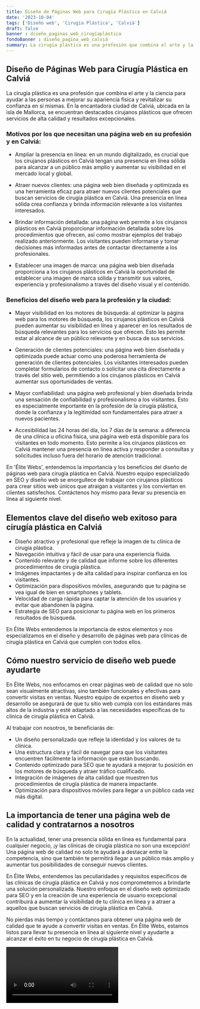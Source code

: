 ```yaml
---
title: Diseño de Páginas Web para Cirugía Plástica en Calviá
date: '2023-10-04'
tags: ['Diseño web', 'Cirugía Plástica', 'Calviá']
draft: false
banner : diseño_paginas_web_cirugíaplástica
fondoBanner : diseño_pagina_web_calviá
summary: La cirugía plástica es una profesión que combina el arte y la ciencia para ayudar a las personas a mejorar su apariencia física y revitalizar su confianza en sí mismas. En la encantadora ciudad de Calviá, ubicada en la isla de Mallorca, se encuentran destacados cirujanos plásticos que ofrecen servicios de alta calidad y resultados excepcionales.
---
```


## Diseño de Páginas Web para Cirugía Plástica en Calviá

La cirugía plástica es una profesión que combina el arte y la ciencia para ayudar a las personas a mejorar su apariencia física y revitalizar su confianza en sí mismas. En la encantadora ciudad de Calviá, ubicada en la isla de Mallorca, se encuentran destacados cirujanos plásticos que ofrecen servicios de alta calidad y resultados excepcionales.

### Motivos por los que necesitan una página web en su profesión y en Calviá:

- Ampliar la presencia en línea: en un mundo digitalizado, es crucial que los cirujanos plásticos en Calviá tengan una presencia en línea sólida para alcanzar a un público más amplio y aumentar su visibilidad en el mercado local y global.

- Atraer nuevos clientes: una página web bien diseñada y optimizada es una herramienta eficaz para atraer nuevos clientes potenciales que buscan servicios de cirugía plástica en Calviá. Una presencia en línea sólida crea confianza y brinda información relevante a los visitantes interesados.

- Brindar información detallada: una página web permite a los cirujanos plásticos en Calviá proporcionar información detallada sobre los procedimientos que ofrecen, así como mostrar ejemplos del trabajo realizado anteriormente. Los visitantes pueden informarse y tomar decisiones más informadas antes de contactar directamente a los profesionales.

- Establecer una imagen de marca: una página web bien diseñada proporciona a los cirujanos plásticos en Calviá la oportunidad de establecer una imagen de marca sólida y transmitir sus valores, experiencia y profesionalismo a través del diseño visual y el contenido.

### Beneficios del diseño web para la profesión y la ciudad:

- Mayor visibilidad en los motores de búsqueda: al optimizar la página web para los motores de búsqueda, los cirujanos plásticos en Calviá pueden aumentar su visibilidad en línea y aparecer en los resultados de búsqueda relevantes para los servicios que ofrecen. Esto les permite estar al alcance de un público relevante y en busca de sus servicios.

- Generación de clientes potenciales: una página web bien diseñada y optimizada puede actuar como una poderosa herramienta de generación de clientes potenciales. Los visitantes interesados pueden completar formularios de contacto o solicitar una cita directamente a través del sitio web, permitiendo a los cirujanos plásticos en Calviá aumentar sus oportunidades de ventas.

- Mayor confiabilidad: una página web profesional y bien diseñada brinda una sensación de confiabilidad y profesionalismo a los visitantes. Esto es especialmente importante en la profesión de la cirugía plástica, donde la confianza y la legitimidad son fundamentales para atraer a nuevos pacientes.

- Accesibilidad las 24 horas del día, los 7 días de la semana: a diferencia de una clínica u oficina física, una página web está disponible para los visitantes en todo momento. Esto permite a los cirujanos plásticos en Calviá mantener una presencia en línea activa y responder a consultas y solicitudes incluso fuera del horario de atención tradicional.

En 'Élite Webs', entendemos la importancia y los beneficios del diseño de páginas web para cirugía plástica en Calviá. Nuestro equipo especializado en SEO y diseño web se enorgullece de trabajar con cirujanos plásticos para crear sitios web únicos que atraigan a visitantes y los conviertan en clientes satisfechos. Contáctenos hoy mismo para llevar su presencia en línea al siguiente nivel.

<GifSeo />

<Cta />

## Elementos clave del diseño web exitoso para cirugía plástica en Calviá

- Diseño atractivo y profesional que refleje la imagen de tu clínica de cirugía plástica.
- Navegación intuitiva y fácil de usar para una experiencia fluida.
- Contenido relevante y de calidad que informe sobre los diferentes procedimientos de cirugía plástica.
- Imágenes impactantes y de alta calidad para inspirar confianza en los visitantes.
- Optimización para dispositivos móviles, asegurando que tu página se vea igual de bien en smartphones y tablets.
- Velocidad de carga rápida para captar la atención de los usuarios y evitar que abandonen la página.
- Estrategia de SEO para posicionar tu página web en los primeros resultados de búsqueda.

En Élite Webs entendemos la importancia de estos elementos y nos especializamos en el diseño y desarrollo de páginas web para clínicas de cirugía plástica en Calviá que cumplen con todos ellos.

## Cómo nuestro servicio de diseño web puede ayudarte

En Élite Webs, nos enfocamos en crear páginas web de calidad que no solo sean visualmente atractivas, sino también funcionales y efectivas para convertir visitas en ventas. Nuestro equipo de expertos en diseño web y desarrollo se asegurará de que tu sitio web cumpla con los estándares más altos de la industria y esté adaptado a las necesidades específicas de tu clínica de cirugía plástica en Calviá.

Al trabajar con nosotros, te beneficiarás de:

- Un diseño personalizado que refleje la identidad y los valores de tu clínica.
- Una estructura clara y fácil de navegar para que los visitantes encuentren fácilmente la información que están buscando.
- Contenido optimizado para SEO que te ayudará a mejorar tu posición en los motores de búsqueda y atraer tráfico cualificado.
- Integración de imágenes de alta calidad que muestren tus procedimientos de cirugía plástica de manera impactante.
- Optimización para dispositivos móviles para llegar a un público cada vez más digital.

## La importancia de tener una página web de calidad y contratarnos a nosotros

En la actualidad, tener una presencia sólida en línea es fundamental para cualquier negocio, ¡y las clínicas de cirugía plástica no son una excepción! Una página web de calidad no solo te ayudará a destacar entre la competencia, sino que también te permitirá llegar a un público más amplio y aumentar tus posibilidades de conseguir nuevos clientes.

En Élite Webs, entendemos las peculiaridades y requisitos específicos de las clínicas de cirugía plástica en Calviá y nos comprometemos a brindarte una solución personalizada. Nuestro enfoque en el diseño web optimizado para SEO y en la creación de una experiencia de usuario excepcional contribuirá a aumentar la visibilidad de tu clínica en línea y a atraer a aquellos que buscan servicios de cirugía plástica en Calviá.

No pierdas más tiempo y contáctanos para obtener una página web de calidad que te ayude a convertir visitas en ventas. En Élite Webs, estamos listos para llevar tu presencia en línea al siguiente nivel y ayudarte a alcanzar el éxito en tu negocio de cirugía plástica en Calviá.

<Video />

<CtaBot job='Cirugía Plástica' city='Calviá'/>

<Gmaps query='Calviá+españa+maps' />